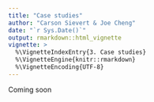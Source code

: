 ```yaml
---
title: "Case studies"
author: "Carson Sievert & Joe Cheng"
date: "`r Sys.Date()`"
output: rmarkdown::html_vignette
vignette: >
  %\VignetteIndexEntry{3. Case studies}
  %\VignetteEngine{knitr::rmarkdown}
  %\VignetteEncoding{UTF-8}
---
```



Coming soon
